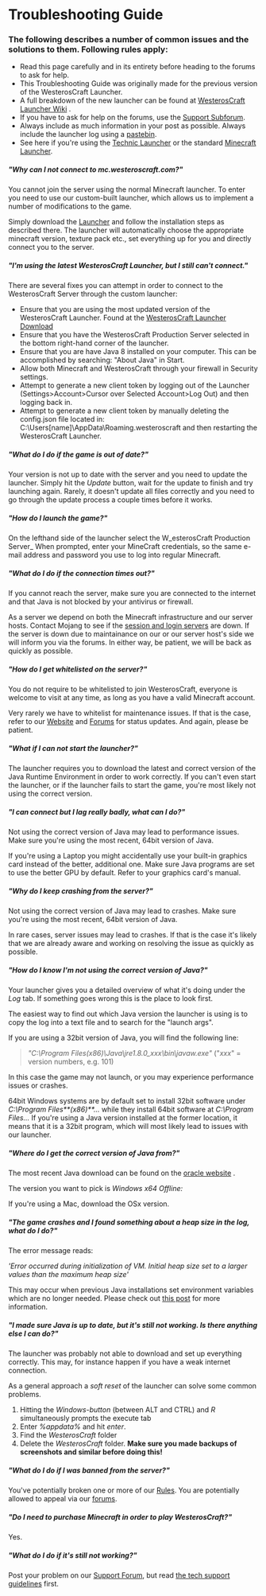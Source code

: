 # Troubleshooting Guide

### The following describes a number of common issues and the solutions to them. Following rules apply:  


* Read this page carefully and in its entirety before heading to the forums to ask for help.
* This Troubleshooting Guide was originally made for the previous version of the WesterosCraft Launcher.
* A full breakdown of the new launcher can be found at [WesterosCraft Launcher Wiki](https://github.com/WesterosCraftCode/ElectronLauncher/wiki) .
* If you have to ask for help on the forums, use the [Support Subforum](https://forum.westeroscraft.com/forum/support.40/).
* Always include as much information in your post as possible. Always include the launcher log using a [pastebin](http://pastebin.com/).
* See here if you're using the [Technic Launcher](http://westeroscraft.com/forum/m/12700545/viewthread/10334646-westeroscraft-custom-client-as-technic-launcher-mod-pack/page/1) or the standard [Minecraft Launcher](http://westeroscraft.com/forum/m/12700545/viewthread/19367215-manually-building-westeroscraft-custom-client-1710).

##### ******"Why can I not connect to mc.westeroscraft.com?"******

You cannot join the server using the normal Minecraft launcher. To enter you need to use our custom-built launcher, which allows us to implement a number of modifications to the game.

Simply download the [Launcher](https://westeroscraft.com/launcher/) and follow the installation steps as described there. The launcher will automatically choose the appropriate minecraft version, texture pack etc., set everything up for you and directly connect you to the server.

##### **"I'm using the latest WesterosCraft Launcher, but I still can't connect."**

There are several fixes you can attempt in order to connect to the WesterosCraft Server through the custom launcher:

* Ensure that you are using the most updated version of the WesterosCraft Launcher. Found at the [WesterosCraft Launcher Download](http://www.westeroscraft.com/launcher)
* Ensure that you have the WesterosCraft Production Server selected in the bottom right-hand corner of the launcher.
* Ensure that you are have Java 8 installed on your computer. This can be accomplished by searching: "About Java" in Start.
* Allow both Minecraft and WesterosCraft through your firewall in Security settings.
* Attempt to generate a new client token by logging out of the Launcher (Settings>Account>Cursor over Selected Account>Log Out) and then logging back in.
* Attempt to generate a new client token by manually deleting the config.json file located in: C:\Users\[name]\AppData\Roaming\.westeroscraft and then restarting the WesterosCraft Launcher.

##### **"What do I do if the game is out of date?"**

Your version is not up to date with the server and you need to update the launcher. Simply hit the _Update_ button, wait for the update to finish and try launching again. Rarely, it doesn't update all files correctly and you need to go through the update process a couple times before it works.

##### **"How do I launch the game?"**

On the lefthand side of the launcher select the W_esterosCraft Production Server_ When prompted, enter your MineCraft credentials, so the same e-mail address and password you use to log into regular Minecraft.

##### **"What do I do if the connection times out?"**

If you cannot reach the server, make sure you are connected to the internet and that Java is not blocked by your antivirus or firewall.

As a server we depend on both the Minecraft infrastructure and our server hosts. Contact Mojang to see if the [session and login servers](https://help.mojang.com/) are down. If the server is down due to maintainance on our or our server host's side we will inform you via the forums. In either way, be patient, we will be back as quickly as possible.

##### **"How do I get whitelisted on the server?"**

You do not require to be whitelisted to join WesterosCraft, everyone is welcome to visit at any time, as long as you have a valid Minecraft account.

Very rarely we have to whitelist for maintenance issues. If that is the case, refer to our [Website](http://www.westeroscraft.com/) and [Forums](https://forum.westeroscraft.com/forum/) for status updates. And again, please be patient.

##### **"What if I can not start the launcher?"**

The launcher requires you to download the latest and correct version of the Java Runtime Environment in order to work correctly. If you can't even start the launcher, or if the launcher fails to start the game, you're most likely not using the correct version.

##### **"I can connect but I lag really badly, what can I do?"**

Not using the correct version of Java may lead to performance issues. Make sure you're using the most recent, 64bit version of Java.

If you're using a Laptop you might accidentally use your built-in graphics card instead of the better, additional one. Make sure Java programs are set to use the better GPU by default. Refer to your graphics card's manual.

##### **"Why do I keep crashing from the server?"**

Not using the correct version of Java may lead to crashes. Make sure you're using the most recent, 64bit version of Java.

In rare cases, server issues may lead to crashes. If that is the case it's likely that we are already aware and working on resolving the issue as quickly as possible.

##### **"How do I know I'm not using the correct version of Java?"**

Your launcher gives you a detailed overview of what it's doing under the _Log_ tab. If something goes wrong this is the place to look first.

The easiest way to find out which Java version the launcher is using is to copy the log into a text file and to search for the "launch args".

If you are using a 32bit version of Java, you will find the following line:

> _"C:\Program Files(x86)\Java\jre1.8.0_xxx\bin\javaw.exe"_ ("_xxx_" = version numbers, e.g. 101)

In this case the game may not launch, or you may experience performance issues or crashes.

  
64bit Windows systems are by default set to install 32bit software under _C:\Program Files**(x86)**\..._ while they install 64bit software at _C:\Program Files\..._ If you're using a Java version installed at the former location, it means that it is a 32bit program, which will most likely lead to issues with our launcher.

##### **"Where do I get the correct version of Java from?"**

The most recent Java download can be found on the [oracle website](http://www.oracle.com/technetwork/java/javase/downloads/jre8-downloads-2133155.html) .

The version you want to pick is _Windows x64 Offline:_

If you're using a Mac, download the OSx version.  


##### **"The game crashes and I found something about a heap size in the log, what do I do?"**

The error message reads:

_'Error occurred during initialization of VM. Initial heap size set to a larger values than the maximum heap size'_

This may occur when previous Java installations set environment variables which are no longer needed. Please check out [this post](https://forum.westeroscraft.com/threads/electron-launcher-tech-support-read-before-you-post.1511/) for more information.

##### **"I made sure Java is up to date, but it's still not working. Is there anything else I can do?"**

The launcher was probably not able to download and set up everything correctly. This may, for instance happen if you have a weak internet connection.

As a general approach a _soft reset_ of the launcher can solve some common problems.

1. Hitting the _Windows_-_button_ (between ALT and CTRL) and _R_ simultaneously prompts the execute tab
2. Enter _%appdata%_ and hit _enter_.
3. Find the _WesterosCraft_ folder
4. Delete the _WesterosCraft_ folder. **Make sure you made backups of screenshots and similar before doing this!**

##### **"What do I do if I was banned from the server?"**

You've potentially broken one or more of our [Rules](https://westeroscraft.com/wiki/guides/server-rules). You are potentially allowed to appeal via our [forums](https://forum.westeroscraft.com/forum/ban-mute-demotion-appeals.33/).

##### **"Do I need to purchase Minecraft in order to play WesterosCraft?"**

Yes.

##### **"What do I do if it's still not working?"**

Post your problem on our [Support Forum](https://forum.westeroscraft.com/forum/support.40/), but read [the tech support guidelines](https://forum.westeroscraft.com/threads/electron-launcher-tech-support-read-before-you-post.1511/) first.